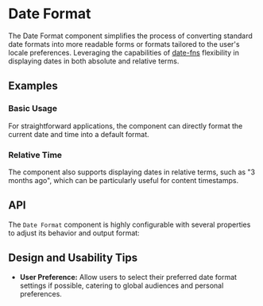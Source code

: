 
<Meta of={DateFormatStories} />

# Date Format
The Date Format component simplifies the process of converting standard date formats into more readable forms or formats tailored to the user's locale preferences. 
Leveraging the capabilities of [date-fns](https://www.npmjs.com/package/date-fns) flexibility in displaying dates in both absolute and relative terms.
## Examples
### Basic Usage
For straightforward applications, the component can directly format the current date and time into a default format.
<ToggleCanvas sourceState="shown" of={DateFormatStories.Simple} storybook="components-data-dateformat--simple" />

### Relative Time
The component also supports displaying dates in relative terms, such as "3 months ago", which can be particularly useful for content timestamps.
<ToggleCanvas sourceState="shown" of={DateFormatStories.Relative} storybook="components-data-dateformat--relative" />

## API
The `Date Format` component is highly configurable with several properties to adjust its behavior and output format:
<PropsTable name="DateFormat" />

## Design and Usability Tips

- **User Preference:** Allow users to select their preferred date format settings if possible, catering to global audiences and personal preferences.